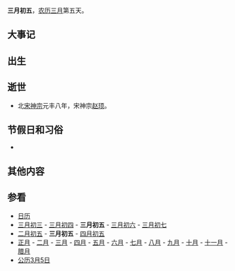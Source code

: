 {{Lunar03Calendar}}
'''三月初五'''，[[农历|农历]][[三月_(农历)|三月]]第五天。

== 大事记 ==

== 出生 ==

== 逝世 ==
*北[[宋神宗|宋神宗]]元丰八年，宋神宗[[赵顼|赵顼]]。

== 节假日和习俗 ==
*{{Fact|中國福建省泉州府埔仔村隆重举行朱元帅圣诞的日子，村民到马鞍宫烧香祈福，准备宴席宴请亲朋好友，热闹堪比春节。}}

== 其他内容 ==

== 参看 ==
*[[历史上的今天|日历]]
*[[三月初三|三月初三]] - [[三月初四|三月初四]] - '''三月初五''' - [[三月初六|三月初六]] - [[三月初七|三月初七]] 
*[[二月初五|二月初五]] - '''三月初五''' - [[四月初五|四月初五]]
*[[正月|正月]] - [[二月_(农历)|二月]] - [[三月_(农历)|三月]] - [[四月_(农历)|四月]] - [[五月_(农历)|五月]] - [[六月_(农历)|六月]] - [[七月_(农历)|七月]] - [[八月_(农历)|八月]] - [[九月_(农历)|九月]] - [[十月_(农历)|十月]] - [[十一月_(农历)|十一月]] - [[腊月|腊月]]
*[[公历|公历]][[3月5日|3月5日]]